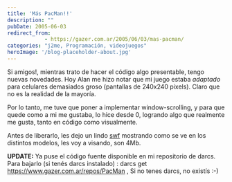 ```yaml
---
title: 'Más PacMan!!'
description: ""
pubDate: 2005-06-03
redirect_from: 
            - https://gazer.com.ar/2005/06/03/mas-pacman/
categories: "j2me, Programación, videojuegos"
heroImage: '/blog-placeholder-about.jpg'
---
```

Si amigos!, mientras trato de hacer el código algo presentable, tengo nuevas novedades. Hoy Alan me hizo notar que mi juego estaba _adaptado_ para celulares demasiados groso (pantallas de 240x240 pixels). Claro que no es la realidad de la mayoría.

Por lo tanto, me tuve que poner a implementar window-scrolling, y para que quede como a mi me gustaba, lo hice desde 0, logrando algo que realmente me gusta, tanto en código como visualmente.

Antes de liberarlo, les dejo un lindo [swf](https://www.gazer.com.ar/wp-content/j2me.html) mostrando como se ve en los distintos modelos, les voy a visando, son 4Mb.

**UPDATE:** Ya puse el código fuente disponible en mi repositorio de darcs. Para bajarlo (si tenés darcs instalado) : darcs get https://www.gazer.com.ar/repos/PacMan , Si no tenes darcs, no existís :-)
